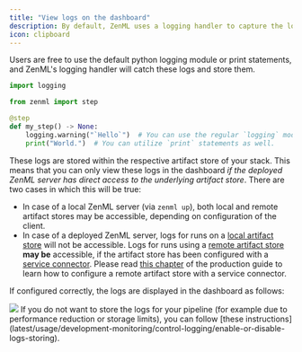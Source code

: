 ```yaml
---
title: "View logs on the dashboard"
description: By default, ZenML uses a logging handler to capture the logs that occur during the execution of a step.
icon: clipboard
---
```


Users are free to use the default python logging module or print statements, and ZenML's logging handler will catch these logs and store them.

```py
import logging

from zenml import step

@step
def my_step() -> None:
    logging.warning("`Hello`")  # You can use the regular `logging` module.
    print("World.")  # You can utilize `print` statements as well.
```

These logs are stored within the respective artifact store of your stack. This means that you can only view these logs in the dashboard _if the deployed ZenML server has direct access to the underlying artifact store_. There are two cases in which this will be true:

* In case of a local ZenML server (via `zenml up`), both local and remote artifact stores may be accessible, depending on configuration of the client.
* In case of a deployed ZenML server, logs for runs on a [local artifact store](latest/stack-components/artifact-stores/local) will not be accessible. Logs for runs using a [remote artifact store](latest/user-guide/guides/production-guide/remote-storage) **may be** accessible, if the artifact store has been configured with a [service connector](latest/usage/resource-data-management/auth-management/service-connectors-guide). Please read [this chapter](latest/user-guide/guides/production-guide/remote-storage) of the production guide to learn how to configure a remote artifact store with a service connector.

If configured correctly, the logs are displayed in the dashboard as follows:
<Frame caption="Displaying step logs on the dashboard">
  <img src="/_assets/how-to/stack-46.avif" />
</Frame>

<Note>
    If you do not want to store the logs for your pipeline (for example due to performance reduction or storage limits), you can follow [these instructions](latest/usage/development-monitoring/control-logging/enable-or-disable-logs-storing).
</Note>
